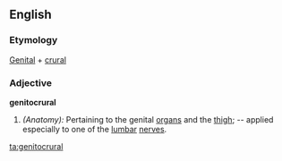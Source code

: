 ==English==

===Etymology===
[[Genital]] + [[crural]]

===Adjective===
'''genitocrural'''

#''(Anatomy):'' Pertaining to the genital [[organ]]s and the [[thigh]]; -- applied especially to one of the [[lumbar]] [[nerve]]s.

[[ta:genitocrural]]